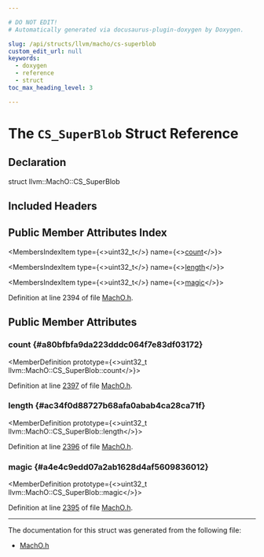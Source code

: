 ```yaml
---

# DO NOT EDIT!
# Automatically generated via docusaurus-plugin-doxygen by Doxygen.

slug: /api/structs/llvm/macho/cs-superblob
custom_edit_url: null
keywords:
  - doxygen
  - reference
  - struct
toc_max_heading_level: 3

---
```





# The `CS_SuperBlob` Struct Reference

<DoxygenPage pluginConfig={pluginConfig}>



## Declaration

<CodeBlock>struct llvm::MachO::CS_SuperBlob</CodeBlock>

## Included Headers

<IncludesList>
<IncludesListItem
  filePath="llvm/BinaryFormat/MachO.h"
  permalink="/docs/api/files/include/include/llvm/include/llvm/binaryformat/macho-h"
  isLocal="true" />
</IncludesList>

## Public Member Attributes Index

<MembersIndex>

<MembersIndexItem
  type={<>uint32&#95;t</>}
  name={<><a href="#a80bfbfa9da223dddc064f7e83df03172">count</a></>}>
</MembersIndexItem>

<MembersIndexItem
  type={<>uint32&#95;t</>}
  name={<><a href="#ac34f0d88727b68afa0abab4ca28ca71f">length</a></>}>
</MembersIndexItem>

<MembersIndexItem
  type={<>uint32&#95;t</>}
  name={<><a href="#a4e4c9edd07a2ab1628d4af5609836012">magic</a></>}>
</MembersIndexItem>

</MembersIndex>


Definition at line 2394 of file <a href="/docs/api/files/include/include/llvm/include/llvm/binaryformat/macho-h">MachO.h</a>.

<SectionDefinition>

## Public Member Attributes

### count {#a80bfbfa9da223dddc064f7e83df03172}

<MemberDefinition
  prototype={<>uint32&#95;t llvm::MachO::CS&#95;SuperBlob::count</>}>

Definition at line <a href="/docs/api/files/include/include/llvm/include/llvm/binaryformat/macho-h/#l02397">2397</a> of file <a href="/docs/api/files/include/include/llvm/include/llvm/binaryformat/macho-h">MachO.h</a>.
</MemberDefinition>

### length {#ac34f0d88727b68afa0abab4ca28ca71f}

<MemberDefinition
  prototype={<>uint32&#95;t llvm::MachO::CS&#95;SuperBlob::length</>}>

Definition at line <a href="/docs/api/files/include/include/llvm/include/llvm/binaryformat/macho-h/#l02396">2396</a> of file <a href="/docs/api/files/include/include/llvm/include/llvm/binaryformat/macho-h">MachO.h</a>.
</MemberDefinition>

### magic {#a4e4c9edd07a2ab1628d4af5609836012}

<MemberDefinition
  prototype={<>uint32&#95;t llvm::MachO::CS&#95;SuperBlob::magic</>}>

Definition at line <a href="/docs/api/files/include/include/llvm/include/llvm/binaryformat/macho-h/#l02395">2395</a> of file <a href="/docs/api/files/include/include/llvm/include/llvm/binaryformat/macho-h">MachO.h</a>.
</MemberDefinition>

</SectionDefinition>

<hr/>

The documentation for this struct was generated from the following file:

<ul>
<li><a href="/docs/api/files/include/include/llvm/include/llvm/binaryformat/macho-h">MachO.h</a></li>
</ul>

</DoxygenPage>

